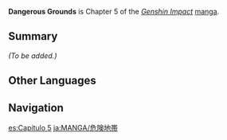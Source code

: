 {{Stub|Add summary and characters}}
{{Manga Infobox
|title      = Dangerous Grounds
|image      = <gallery>
Manga Chapter 05 Cover 1.png|Part 1
Manga Chapter 05 Cover 2.png|Part 2
</gallery>
|chapter    = 5
|characters = 
|prev       = Surprise Finding
|next       = Wind and Fyre
|link       = https://genshin.hoyoverse.com/en/manga/detail/104872
|link2      = https://genshin.hoyoverse.com/en/manga/detail/104873
}}
{{Description|[[Amber]] stumbled upon a camp of [[hilichurl]]s. The camp hides an interesting gadget and a most dangerous opponent. Can she survive this encounter?}}
'''Dangerous Grounds''' is Chapter 5 of the ''[[Genshin Impact]]'' [[manga]].

==Summary==
''(To be added.)''

==Other Languages==
{{Other Languages
|en      = Dangerous Grounds
|zhs     = 险地
|zhs_rm  = Xiǎndì
|zht     = 險地
|zht_rm  = Xiǎndì
|zh_tl   = Dangerous Place
|ja      = 危険地帯
|ja_rm   = Kiken Chitai
|ja_tl   = Danger Zone
|ko      = {{tt|곤경|困境}}
|ko_rm   = Gon'gyeong
|ko_tl   = Predicament
|es      = Tierras Peligrosas
|es_tl   = Dangerous Lands
|fr      = Terrain Hostile
|fr_tl   = Hostile Ground
|ru      = Опасное Положение
|ru_tl   = Dangerous Location
|th      = เขตอันตราย
|th_rm   = 
|th_tl   = 
|vi      = Hiểm Địa
|vi_tl   = 
|de      = Gefährlicher Marsch
|de_tl   = Dangerous March
|id      = Misi Berbahaya
|id_tl   = Dangerous Mission
|pt      = Terras Perigosas
|pt_tl   = 
|tr      = 
|tr_tl   = 
|it      = 
|it_tl   = 
}}

==Navigation==
{{Manga Navbox}}
[[es:Capítulo 5]]
[[ja:MANGA/危険地帯]]